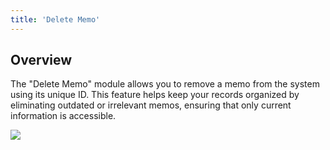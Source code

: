 ```yaml
---
title: 'Delete Memo'
---
```


## Overview

The "Delete Memo" module allows you to remove a memo from the system using its unique ID. This feature helps keep your records organized by eliminating outdated or irrelevant memos, ensuring that only current information is accessible.



![](/images/workflows/delete_memo001.png)